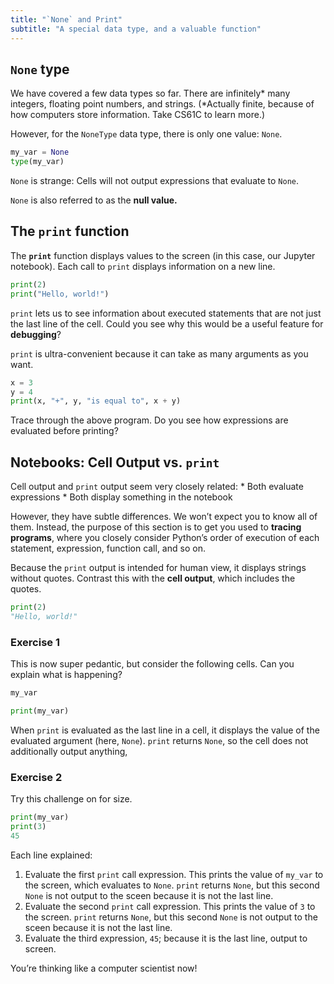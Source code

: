 ```yaml
---
title: "`None` and Print"
subtitle: "A special data type, and a valuable function"
---
```


## `None` type

We have covered a few data types so far. There are  infinitely* many integers, floating point numbers, and strings. (*Actually finite, because of how computers store information. Take CS61C to learn more.)

However, for the `NoneType` data type, there is only one value: `None`.

```python
my_var = None
type(my_var)
```

`None` is strange: Cells will not output expressions that evaluate to `None`.

`None` is also referred to as the **null value.**

## The `print` function

The **`print`** function displays values to the screen (in this case, our Jupyter notebook). Each call to `print` displays information on a new line. 
```python
print(2)
print("Hello, world!")
```

`print` lets us to see information about executed statements that are not just the last line of the cell. Could you see why this would be a useful feature for **debugging**?

`print` is ultra-convenient because it can take as many arguments as you want. 

```python
x = 3
y = 4
print(x, "+", y, "is equal to", x + y)
```

Trace through the above program. Do you see how expressions are evaluated before printing?

## Notebooks: Cell Output vs. `print`

Cell output and `print` output seem very closely related:
* Both evaluate expressions
* Both display something in the notebook

However, they have subtle differences. We won't expect you to know all of them. Instead, the purpose of this section is to get you used to **tracing programs**, where you closely consider Python's order of execution of each statement, expression, function call, and so on.

Because the `print` output is intended for human view, it displays strings without quotes. Contrast this with the **cell output**, which includes the quotes.

```python
print(2)
"Hello, world!"
```


### Exercise 1
This is now super pedantic, but consider the following cells. Can you explain what is happening?

```python
my_var
```

```python
print(my_var)
```

::: {.callout-note title="Explanation" collapse="true"}
When `print` is evaluated as the last line in a cell, it displays the value of the evaluated argument (here, `None`). `print` returns `None`, so the cell does not additionally output anything,
:::

### Exercise 2

Try this challenge on for size.
```python
print(my_var)
print(3)
45
```

::: {.callout-note title="Explanation" collapse="true"}
Each line explained:

1. Evaluate the first `print` call expression. This prints the value of `my_var` to the screen, which evaluates to `None`. `print` returns `None`, but this second `None` is not output to the sceen because it is not the last line.
1. Evaluate the second `print` call expression. This prints the value of `3` to the screen. `print` returns `None`, but this second `None` is not output to the sceen because it is not the last line.
1. Evaluate the third expression, `45`; because it is the last line, output to screen.
:::

You're thinking like a computer scientist now!
